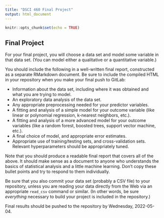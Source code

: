```yaml
---
title: "DSCI 460 Final Project"
output: html_document
---
```


```r
knitr::opts_chunk$set(echo = TRUE)
```

## Final Project

For your final project, you will choose a data set and model some variable in that data set.  (You can model either a qualitative or a quantitative variable.)

You should include the following in a well-written final report, constructed as a separate RMarkdown document.  Be sure to include the compiled HTML in your repository when you make your final push to GitLab:

*  Information about the data set, including where it was obtained and what you are trying to model.
*  An exploratory data analysis of the data set.
*  Any appropriate preprocessing needed for your predictor variables.
*  A fitting and analysis of a simple model for your outcome variable (like linear or polynomial regression, k-nearest neighbors, etc.).
*  A fitting and analysis of a more advanced model for your outcome variables (like a random forest, boosted trees, support vector machine, etc.).
*  A final choice of model, and appropriate error estimates.
*  Appropriate use of training/testing sets, and cross-validation sets.  Relevant hyperparameters should be appropriately tuned.

Note that you should produce a readable final report that covers all of the above.  It should make sense as a document to anyone who understands the basics of statistical analysis and a little machine learning. Don't copy these bullet points and try to respond to them individually. 

Be sure that you also commit your data set (probably a CSV file) to your repository, unless you are reading your data directly from the Web via an appropriate `read_csv` command or similar. (In other words, be sure *everything* necessary to build your project is included in the repository.)

Final results should be pushed to the repository by Wednesday, 2022-05-04.